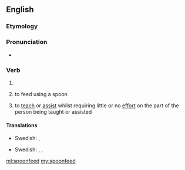 ==English==

===Etymology===
{{compound|spoon|feed|lang=en}}

===Pronunciation===
* {{a|UK}} {{IPA|/ˈspuːnfiːd/|lang=en}}

===Verb===
{{en-verb|spoonfeeds|spoonfeeding|spoonfed}}

# {{alternative spelling of|spoon-feed|lang=en}}
# {{context|transitive|lang=en}} to feed using a spoon
# {{context|transitive|figuratively|lang=en}} to [[teach]] or [[assist]] whilst requiring little or no [[effort]] on the part of the person being taught or assisted

====Translations====
{{trans-top|to feed}}
*Swedish: {{t|sv|skedmata}}, {{t+|sv|mata}}
{{trans-mid}}
{{trans-bottom}}
{{trans-top|to teach or assist}}
*Swedish: {{t|sv|skedmata}}, {{t+|sv|dalta}}, {{t+|sv|klema}}
{{trans-mid}}
{{trans-bottom}}

[[ml:spoonfeed]]
[[my:spoonfeed]]
